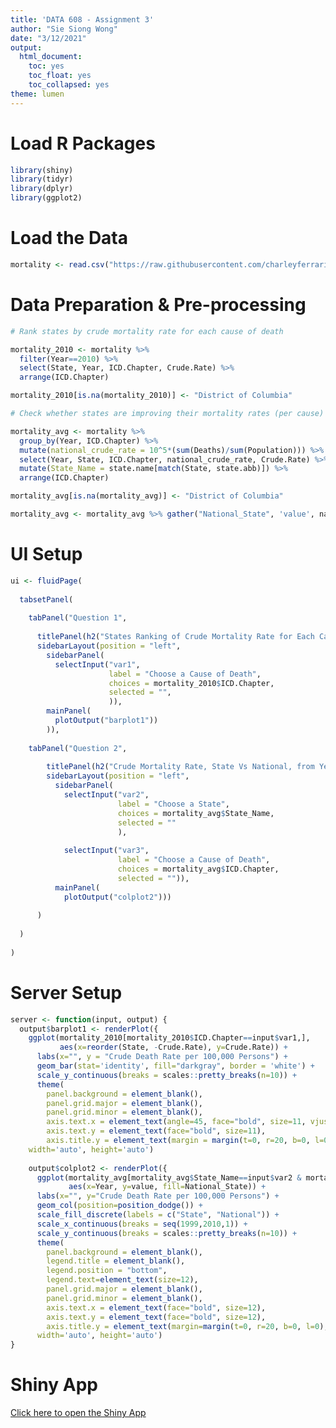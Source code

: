 ---
title: 'DATA 608 - Assignment 3'
author: "Sie Siong Wong"
date: "3/12/2021"
output:
  html_document:
    toc: yes
    toc_float: yes
    toc_collapsed: yes
theme: lumen
---

# Load R Packages

```{r, message=FALSE, warning=FALSE}

library(shiny)
library(tidyr)
library(dplyr)
library(ggplot2)

```

# Load the Data

```{r, message=FALSE, warning=FALSE}

mortality <- read.csv("https://raw.githubusercontent.com/charleyferrari/CUNY_DATA_608/master/module3/data/cleaned-cdc-mortality-1999-2010-2.csv", header=TRUE, sep=",")

```

# Data Preparation & Pre-processing

```{r, message=FALSE, warning=FALSE}

# Rank states by crude mortality rate for each cause of death

mortality_2010 <- mortality %>% 
  filter(Year==2010) %>% 
  select(State, Year, ICD.Chapter, Crude.Rate) %>% 
  arrange(ICD.Chapter)

mortality_2010[is.na(mortality_2010)] <- "District of Columbia"

# Check whether states are improving their mortality rates (per cause) over national average

mortality_avg <- mortality %>% 
  group_by(Year, ICD.Chapter) %>% 
  mutate(national_crude_rate = 10^5*(sum(Deaths)/sum(Population))) %>% 
  select(Year, State, ICD.Chapter, national_crude_rate, Crude.Rate) %>% 
  mutate(State_Name = state.name[match(State, state.abb)]) %>%
  arrange(ICD.Chapter)

mortality_avg[is.na(mortality_avg)] <- "District of Columbia"

mortality_avg <- mortality_avg %>% gather("National_State", 'value', national_crude_rate, Crude.Rate)

```

# UI Setup

```{r, message=FALSE, warning=FALSE}

ui <- fluidPage(
  
  tabsetPanel(
    
    tabPanel("Question 1",
    
      titlePanel(h2("States Ranking of Crude Mortality Rate for Each Cause of Death in 2010", align='left')), 
      sidebarLayout(position = "left", 
        sidebarPanel(
          selectInput("var1", 
                      label = "Choose a Cause of Death",
                      choices = mortality_2010$ICD.Chapter,
                      selected = "",
                      )),
        mainPanel(
          plotOutput("barplot1"))
        )),
  
    tabPanel("Question 2", 
       
        titlePanel(h2("Crude Mortality Rate, State Vs National, from Year 1999-2010", align='left')), 
        sidebarLayout(position = "left", 
          sidebarPanel(
            selectInput("var2", 
                        label = "Choose a State",
                        choices = mortality_avg$State_Name,
                        selected = ""
                        ), 
            
            selectInput("var3", 
                        label = "Choose a Cause of Death",
                        choices = mortality_avg$ICD.Chapter,
                        selected = "")),
          mainPanel(
            plotOutput("colplot2")))      
             
      )
    
  )  
  
)

```

# Server Setup

```{r, message=FALSE, warning=FALSE}

server <- function(input, output) {
  output$barplot1 <- renderPlot({
    ggplot(mortality_2010[mortality_2010$ICD.Chapter==input$var1,], 
           aes(x=reorder(State, -Crude.Rate), y=Crude.Rate)) + 
      labs(x="", y = "Crude Death Rate per 100,000 Persons") + 
      geom_bar(stat='identity', fill="darkgray", border = 'white') +
      scale_y_continuous(breaks = scales::pretty_breaks(n=10)) +
      theme(
        panel.background = element_blank(), 
        panel.grid.major = element_blank(),
        panel.grid.minor = element_blank(),
        axis.text.x = element_text(angle=45, face="bold", size=11, vjust=1, hjust=1),
        axis.text.y = element_text(face="bold", size=11), 
        axis.title.y = element_text(margin = margin(t=0, r=20, b=0, l=0), size=12))},
    width='auto', height='auto')
    
    output$colplot2 <- renderPlot({
      ggplot(mortality_avg[mortality_avg$State_Name==input$var2 & mortality_avg$ICD.Chapter==input$var3,], 
             aes(x=Year, y=value, fill=National_State)) +
      labs(x="", y="Crude Death Rate per 100,000 Persons") +  
      geom_col(position=position_dodge()) +
      scale_fill_discrete(labels = c("State", "National")) + 
      scale_x_continuous(breaks = seq(1999,2010,1)) +
      scale_y_continuous(breaks = scales::pretty_breaks(n=10)) + 
      theme(
        panel.background = element_blank(), 
        legend.title = element_blank(),
        legend.position = "bottom",
        legend.text=element_text(size=12),
        panel.grid.major = element_blank(),
        panel.grid.minor = element_blank(),
        axis.text.x = element_text(face="bold", size=12),
        axis.text.y = element_text(face="bold", size=12),
        axis.title.y = element_text(margin=margin(t=0, r=20, b=0, l=0), size=12))}, 
      width='auto', height='auto')
}


```


# Shiny App

[Click here to open the Shiny App](https://siesiongwong.shinyapps.io/DATA608-Assignment3/)

